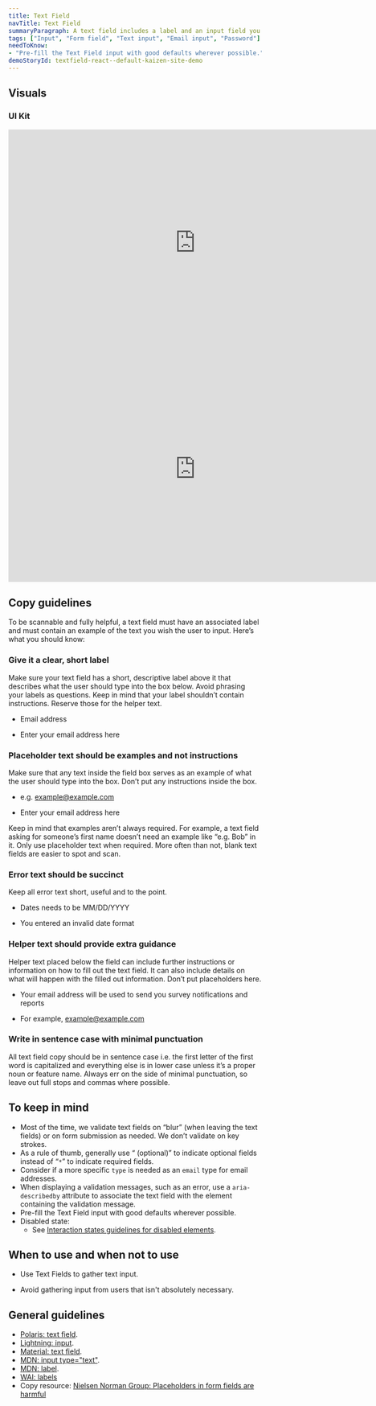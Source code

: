 ```yaml
---
title: Text Field
navTitle: Text Field
summaryParagraph: A text field includes a label and an input field you can type text into.
tags: ["Input", "Form field", "Text input", "Email input", "Password"]
needToKnow:
- "Pre-fill the Text Field input with good defaults wherever possible."
demoStoryId: textfield-react--default-kaizen-site-demo
---
```




## Visuals

### UI Kit

<iframe style="border: none;" width="744" height="450" src="https://www.figma.com/embed?embed_host=share&url=https%3A%2F%2Fwww.figma.com%2Ffile%2Fe3TyAOZKfLg9cA01Iy1Mgm%2FKaizen-Site-embed%3Fnode-id%3D205%253A11577" allowfullscreen></iframe>

<iframe style="border: none;" width="744" height="450" src="https://www.figma.com/embed?embed_host=share&url=https%3A%2F%2Fwww.figma.com%2Ffile%2Fe3TyAOZKfLg9cA01Iy1Mgm%2FKaizen-Site-embed%3Fnode-id%3D205%253A12677" allowfullscreen></iframe>

## Copy guidelines

To be scannable and fully helpful, a text field must have an associated label and must contain an example of the text you wish the user to input. Here’s what you should know:

### Give it a clear, short label

Make sure your text field has a short, descriptive label above it that describes what the user should type into the box below. Avoid phrasing your labels as questions. Keep in mind that your label shouldn’t contain instructions. Reserve those for the helper text. 

<DoAndDontContainer>
<Do>

- Email address

</Do>

<Dont>

- Enter your email address here

</Dont>
</DoAndDontContainer>

### Placeholder text should be examples and not instructions

Make sure that any text inside the field box serves as an example of what the user should type into the box. Don’t put any instructions inside the box. 

<DoAndDontContainer>
<Do>

- e.g. example@example.com

</Do>

<Dont>

- Enter your email address here

</Dont>
</DoAndDontContainer>

Keep in mind that examples aren’t always required. For example, a text field asking for someone’s first name doesn’t need an example like “e.g. Bob” in it. Only use placeholder text when required. More often than not, blank text fields are easier to spot and scan.

### Error text should be succinct

Keep all error text short, useful and to the point.

<DoAndDontContainer>
<Do>

- Dates needs to be MM/DD/YYYY

</Do>

<Dont>

- You entered an invalid date format

</Dont>
</DoAndDontContainer>

### Helper text should provide extra guidance

Helper text placed below the field can include further instructions or information on how to fill out the text field. It can also include details on what will happen with the filled out information. Don’t put placeholders here.

<DoAndDontContainer>
<Do>

- Your email address will be used to send you survey notifications and reports

</Do>

<Dont>

- For example, example@example.com

</Dont>
</DoAndDontContainer>

### Write in sentence case with minimal punctuation

All text field copy should be in sentence case i.e. the first letter of the first word is capitalized and everything else is in lower case unless it’s a proper noun or feature name. Always err on the side of minimal punctuation, so leave out full stops and commas where possible.

## To keep in mind

* Most of the time, we validate text fields on “blur” (when leaving the text fields) or on form submission as needed. We don’t validate on key strokes.
* As a rule of thumb, generally use “ (optional)” to indicate optional fields instead of “`*`” to indicate required fields.
* Consider if a more specific `type` is needed as an `email` type for email addresses.
* When displaying a validation messages, such as an error, use a `aria-describedby` attribute to associate the text field with the element containing the validation message.
* Pre-fill the Text Field input with good defaults wherever possible.
* Disabled state:
    * See [Interaction states guidelines for disabled elements](/guidelines/interaction-states#disabled-state).

## When to use and when not to use

<WhenToUseAndWhenNotToUse>
<WhenToUse>

* Use Text Fields to gather text input.

</WhenToUse>
<WhenNotToUse>

* Avoid gathering input from users that isn't absolutely necessary.

</WhenNotToUse>
</WhenToUseAndWhenNotToUse>

## General guidelines

- [Polaris: text field](https://polaris.shopify.com/components/forms/text-field).
- [Lightning: input](https://www.lightningdesignsystem.com/components/input/).
- [Material: text field](https://material.io/design/components/text-fields.html).
- [MDN: input type="text"](https://developer.mozilla.org/en-US/docs/Web/HTML/Element/input/text).
- [MDN: label](https://developer.mozilla.org/en-US/docs/Web/HTML/Element/label).
- [WAI: labels](https://www.w3.org/WAI/tutorials/forms/labels/)
- Copy resource: [Nielsen Norman Group: Placeholders in form fields are harmful](https://www.nngroup.com/articles/form-design-placeholders/)

